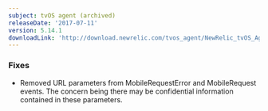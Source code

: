 ```yaml
---
subject: tvOS agent (archived)
releaseDate: '2017-07-11'
version: 5.14.1
downloadLink: 'http://download.newrelic.com/tvos_agent/NewRelic_tvOS_Agent_5.14.1.zip'
---
```


### Fixes

* Removed URL parameters from MobileRequestError and MobileRequest events. The concern being there may be confidential information contained in these parameters.

